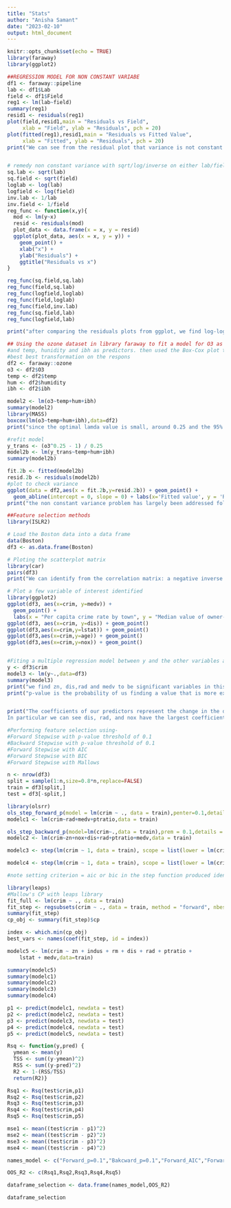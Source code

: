 ```yaml
---
title: "Stats"
author: "Anisha Samant"
date: "2023-02-10"
output: html_document
---
```


```r
knitr::opts_chunk$set(echo = TRUE)
library(faraway)
library(ggplot2)
```

```r
##REGRESSION MODEL FOR NON CONSTANT VARIABE
df1 <- faraway::pipeline
lab <- df1$Lab
field <- df1$Field
reg1 <- lm(lab~field)
summary(reg1)
resid1 <- residuals(reg1)
plot(field,resid1,main = "Residuals vs Field",
     xlab = "Field", ylab = "Residuals", pch = 20)
plot(fitted(reg1),resid1,main = "Residuals vs Fitted Value",
     xlab = "Fitted", ylab = "Residuals", pch = 20)
print("We can see from the residual plot that variance is not constant. Starts off with low variance and increases with the independent variable")


# remedy non constant variance with sqrt/log/inverse on either lab/field
sq.lab <- sqrt(lab)
sq.field <- sqrt(field)
loglab <- log(lab)
logfield <- log(field)
inv.lab <- 1/lab
inv.field <- 1/field
reg_func <- function(x,y){
  mod <- lm(y~x)
  resid <- residuals(mod)
  plot_data <- data.frame(x = x, y = resid)
  ggplot(plot_data, aes(x = x, y = y)) +
    geom_point() +
    xlab("x") +
    ylab("Residuals") +
    ggtitle("Residuals vs x")
}

reg_func(sq.field,sq.lab)
reg_func(field,sq.lab)
reg_func(logfield,loglab)
reg_func(field,loglab)
reg_func(field,inv.lab)
reg_func(sq.field,lab)
reg_func(logfield,lab)

print("after comparing the residuals plots from ggplot, we find log-log performs best in addressing heteroscedasticity. Squared-Squared transformation also works reasonably well.")
```

```r
## Using the ozone dataset in library faraway to fit a model for O3 as the response
#and temp, hunidity and ibh as predictors. then used the Box-Cox plot to find the
#best best transformation on the respons
df2 <- faraway::ozone
o3 <- df2$O3
temp <- df2$temp
hum <- df2$humidity
ibh <- df2$ibh

model2 <- lm(o3~temp+hum+ibh)
summary(model2)
library(MASS)
boxcox(lm(o3~temp+hum+ibh),data=df2)
print("since the optimal lamda value is small, around 0.25 and the 95% CI does not include 0, we can apply a power transformation of 1/4 to y.")

#refit model
y_trans <- (o3^0.25 - 1) / 0.25
model2b <- lm(y_trans~temp+hum+ibh)
summary(model2b)

fit.2b <- fitted(model2b)
resid.2b <- residuals(model2b)
#plot to check variance
ggplot(data = df2,aes(x = fit.2b,y=resid.2b)) + geom_point() +
  geom_abline(intercept = 0, slope = 0) + labs(x='Fitted value', y = 'Residuals')
print("the non constant variance problem has largely been addressed following the box cox transformation. The final model is (O3)^1/4 = B0 + B1(temp) + B2(humidity) + B3(ibh)")
```

```r
##Feature selection methods
library(ISLR2)

# Load the Boston data into a data frame
data(Boston)
df3 <- as.data.frame(Boston)

# Ploting the scatterplot matrix
library(car)
pairs(df3)
print("We can identify from the correlation matrix: a negative inverse relation between crime and dist/medv variable, and a positive relation between crime and lstat,nox or age.")

# Plot a few variable of interest identified
library(ggplot2)
ggplot(df3, aes(x=crim, y=medv)) + 
  geom_point() + 
  labs(x = "Per capita crime rate by town", y = "Median value of owner-occupied homes in $1000's")
ggplot(df3, aes(x=crim, y=dis)) + geom_point()
ggplot(df3,aes(x=crim,y=lstat)) + geom_point()
ggplot(df3,aes(x=crim,y=age)) + geom_point()
ggplot(df3,aes(x=crim,y=nox)) + geom_point()


#Fiting a multiple regression model between y and the other variables as predictors.
y <- df3$crim
model3 <- lm(y~.,data=df3)
summary(model3)
print("we find zn, dis,rad and medv to be significant variables in this simple linear regression model. The model has an R-squared of 0.4359, indicating that 43.59 percent of the variation in the dependent variable crim can be explained by the independent variables, which is not very high, but the overall model is significant based on F-stat and p-value. ")
print("p-value is the probability of us finding a value that is more extreme than the test statistic under null hypothesis (here it'd be that the estimate is zero). The lower the p-value is, the rarer the test statistic of the estimate is under the null hypothesis and therefore we can be more confident in saying that the estimate is not non-zero by pure chance or randomness.")


print("The coefficients of our predictors represent the change in the dependent variable (crime rate) associated with a one unit change in the independent variable, ceterus paribus. Note that the magnitude of the coefficients here does not necessarily indicate the relative importance of said predictor. For example, a predictor with a small coefficient could still be very important if it has a high correlation with the dependent variable. We should scale the data for a full picture of which variable has the most impact in our interpretation.
In particular we can see dis, rad, and nox have the largest coefficients in the summary, but to determine the importance of the predictors, we also need to take into account correlation and p-value of each predictor, and the goodness of fit of the overall model. Feature selection methods can also be used to determine the most important predictors in a model.")

#Performing feature selection using- 
#Forward Stepwise with p-value threshold of 0.1
#Backward Stepwise with p-value threshold of 0.1
#Forward Stepwise with AIC
#Forward Stepwise with BIC
#Forward Stepwise with Mallows 

n <- nrow(df3)
split = sample(1:n,size=0.8*n,replace=FALSE)
train = df3[split,]
test = df3[-split,]

library(olsrr)
ols_step_forward_p(model = lm(crim ~ ., data = train),penter=0.1,details=TRUE)
modelc1 <- lm(crim~rad+medv+ptratio,data = train)

ols_step_backward_p(model=lm(crim~.,data = train),prem = 0.1,details = TRUE,print_plot=TRUE)
modelc2 <- lm(crim~zn+nox+dis+rad+ptratio+medv,data = train)

modelc3 <- step(lm(crim ~ 1, data = train), scope = list(lower = lm(crim ~ 1, data = train), upper = lm(crim~ ., data = train)), direction = "forward",k=2,criterion="aic")

modelc4 <- step(lm(crim ~ 1, data = train), scope = list(lower = lm(crim ~ 1, data = train), upper = lm(crim~ ., data = train)), direction = "forward", k=log(nrow(train)),criterion="bic")

#note setting criterion = aic or bic in the step function produced identitical results. upon research I found we needed to set k differently to distinguish the criterion used. In this case we use k=2 for aic. 

library(leaps)
#Mallow's CP with leaps library
fit_full <- lm(crim ~ ., data = train)
fit_step <- regsubsets(crim ~ ., data = train, method = "forward", nbest = 1)
summary(fit_step)
cp_obj <- summary(fit_step)$cp

index <- which.min(cp_obj)
best_vars <- names(coef(fit_step, id = index))

modelc5 <- lm(crim ~ zn + indus + rm + dis + rad + ptratio + 
    lstat + medv,data=train)

summary(modelc5)
summary(modelc1)
summary(modelc2)
summary(modelc3)
summary(modelc4)

p1 <- predict(modelc1, newdata = test)
p2 <- predict(modelc2, newdata = test)
p3 <- predict(modelc3, newdata = test)
p4 <- predict(modelc4, newdata = test)
p5 <- predict(modelc5, newdata = test)

Rsq <- function(y,pred) {
  ymean <- mean(y)
  TSS <- sum((y-ymean)^2)
  RSS <- sum((y-pred)^2)
  R2 <- 1-(RSS/TSS)
  return(R2)}

Rsq1 <- Rsq(test$crim,p1)
Rsq2 <- Rsq(test$crim,p2)
Rsq3 <- Rsq(test$crim,p3)
Rsq4 <- Rsq(test$crim,p4)
Rsq5 <- Rsq(test$crim,p5)

mse1 <- mean((test$crim - p1)^2)
mse2 <- mean((test$crim - p2)^2)
mse3 <- mean((test$crim - p3)^2)
mse4 <- mean((test$crim - p4)^2)

names_model <- c("Forward_p=0.1","Bakcward_p=0.1","Forward_AIC","Forward_BIC","Forward_Mallows Cp")

OOS_R2 <- c(Rsq1,Rsq2,Rsq3,Rsq4,Rsq5)

dataframe_selection <- data.frame(names_model,OOS_R2)

dataframe_selection



```


